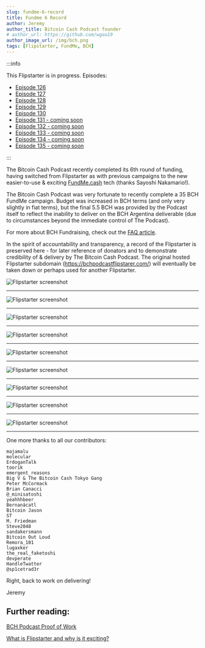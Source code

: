 ```yaml
---
slug: fundme-6-record
title: Fundme 6 Record
author: Jeremy
author_title: Bitcoin Cash Podcast founder
# author_url: https://github.com/wgao19
author_image_url: /img/bch.png
tags: [Flipstarter, FundMe, BCH]
---
```



:::info

This Flipstarter is in progress. Episodes:

- [Episode 126](/episodes/126)
- [Episode 127](/episodes/127)
- [Episode 128](/episodes/128)
- [Episode 129](/episodes/129)
- [Episode 130](/episodes/130)
- [Episode 131 - coming soon](/)
- [Episode 132 - coming soon](/)
- [Episode 133 - coming soon](/)
- [Episode 134 - coming soon](/)
- [Episode 135 - coming soon](/)

:::

The Bitcoin Cash Podcast recently completed its 6th round of funding, having switched from Flipstarter as with previous campaigns to the new easier-to-use & exciting [FundMe.cash](https://fundme.cash) tech (thanks Sayoshi Nakamario!).

The Bitcoin Cash Podcast was very fortunate to recently complete a 35 BCH FundMe campaign. Budget was increased in BCH terms (and only very slightly in fiat terms), but the final 5.5 BCH was provided by the Podcast itself to reflect the inability to deliver on the BCH Argentina deliverable (due to circumstances beyond the immediate control of The Podcast).

For more about BCH Fundraising, check out the [FAQ article](/faqs/Tech/what-is-flipstarter).

In the spirit of accountability and transparency, a record of the Flipstarter is preserved here - for later reference of donators and to demonstrate credibility of & delivery by The Bitcoin Cash Podcast. The original hosted Flipstarter subdomain (https://bchpodcastflipstarer.com/) will eventually be taken down or perhaps used for another Flipstarter.

<img src={screenshot1Url} alt="Flipstarter screenshot" />
<hr />
<img src={screenshot2Url} alt="Flipstarter screenshot" />
<hr />
<img src={screenshot3Url} alt="Flipstarter screenshot" />
<hr />
<img src={screenshot4Url} alt="Flipstarter screenshot" />
<hr />
<img src={screenshot5Url} alt="Flipstarter screenshot" />
<hr />
<img src={screenshot6Url} alt="Flipstarter screenshot" />
<hr />
<img src={screenshot7Url} alt="Flipstarter screenshot" />
<hr />
<img src={screenshot8Url} alt="Flipstarter screenshot" />
<hr />
<img src={screenshot9Url} alt="Flipstarter screenshot" />
<hr />

One more thanks to all our contributors:

```
majamalu
molecular
ErdoganTalk
toorik
emergent_reasons
Big V & The Bitcoin Cash Tokyo Gang
Peter McCormack
Brian Canacci
@_minisatoshi
yeahhhbeer
Bernanácatl
Bitcoin Jason
ST
M. Friedman
Steve2048
sandakersmann
Bitcoin Out Loud
Remora_101
lugaxker
the_real_faketoshi
devperate
HandleTwatter
@sp1cetrad3r
```

Right, back to work on delivering!

Jeremy

## Further reading:

[BCH Podcast Proof of Work](/proof-of-work)

[What is Flipstarter and why is it exciting?](/faqs/Tech/what-is-flipstarter)
